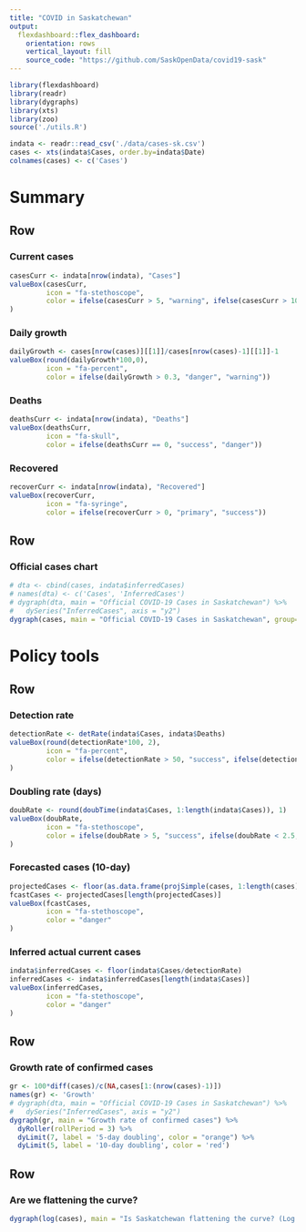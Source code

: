 ```yaml
---
title: "COVID in Saskatchewan"
output: 
  flexdashboard::flex_dashboard:
    orientation: rows
    vertical_layout: fill
    source_code: "https://github.com/SaskOpenData/covid19-sask"
---
```


```r
library(flexdashboard)
library(readr)
library(dygraphs)
library(xts)
library(zoo)
source('./utils.R')

indata <- readr::read_csv('./data/cases-sk.csv')
cases <- xts(indata$Cases, order.by=indata$Date)
colnames(cases) <- c('Cases')
```

Summary
======================================================================

Row 
-----------------------------------------------------------------------

### Current cases
```r
casesCurr <- indata[nrow(indata), "Cases"]
valueBox(casesCurr, 
         icon = "fa-stethoscope",
         color = ifelse(casesCurr > 5, "warning", ifelse(casesCurr > 100, "danger", "primary"))
)
```

### Daily growth
```r
dailyGrowth <- cases[nrow(cases)][[1]]/cases[nrow(cases)-1][[1]]-1
valueBox(round(dailyGrowth*100,0), 
         icon = "fa-percent",
         color = ifelse(dailyGrowth > 0.3, "danger", "warning"))
```

### Deaths
```r
deathsCurr <- indata[nrow(indata), "Deaths"]
valueBox(deathsCurr, 
         icon = "fa-skull",
         color = ifelse(deathsCurr == 0, "success", "danger"))
```

### Recovered
```r
recoverCurr <- indata[nrow(indata), "Recovered"]
valueBox(recoverCurr, 
         icon = "fa-syringe",
         color = ifelse(recoverCurr > 0, "primary", "success"))
```


Row
-----------------------------------------------------------------------

### Official cases chart

```r
# dta <- cbind(cases, indata$inferredCases)
# names(dta) <- c('Cases', 'InferredCases')
# dygraph(dta, main = "Official COVID-19 Cases in Saskatchewan") %>%
#   dySeries("InferredCases", axis = "y2")
dygraph(cases, main = "Official COVID-19 Cases in Saskatchewan", group='covidCases')
```




Policy tools
======================================================================

Row 
-----------------------------------------------------------------------

### Detection rate
```r
detectionRate <- detRate(indata$Cases, indata$Deaths)
valueBox(round(detectionRate*100, 2), 
         icon = "fa-percent",
         color = ifelse(detectionRate > 50, "success", ifelse(detectionRate > 25, "primary", "danger"))
)
```

### Doubling rate (days)
```r
doubRate <- round(doubTime(indata$Cases, 1:length(indata$Cases)), 1)
valueBox(doubRate, 
         icon = "fa-stethoscope",
         color = ifelse(doubRate > 5, "success", ifelse(doubRate < 2.5, "danger", "warning"))
)
```

### Forecasted cases (10-day)
```r
projectedCases <- floor(as.data.frame(projSimple(cases, 1:length(cases))$y)$fit)
fcastCases <- projectedCases[length(projectedCases)]
valueBox(fcastCases, 
         icon = "fa-stethoscope",
         color = "danger"
)
```

### Inferred actual current cases
```r
indata$inferredCases <- floor(indata$Cases/detectionRate)
inferredCases <- indata$inferredCases[length(indata$Cases)]
valueBox(inferredCases, 
         icon = "fa-stethoscope",
         color = "danger"
)
```

Row
-----------------------------------------------------------------------

### Growth rate of confirmed cases

```r
gr <- 100*diff(cases)/c(NA,cases[1:(nrow(cases)-1)])
names(gr) <- 'Growth'
# dygraph(dta, main = "Official COVID-19 Cases in Saskatchewan") %>%
#   dySeries("InferredCases", axis = "y2")
dygraph(gr, main = "Growth rate of confirmed cases") %>%
  dyRoller(rollPeriod = 3) %>%
  dyLimit(7, label = '5-day doubling', color = "orange") %>%
  dyLimit(5, label = '10-day doubling', color = 'red')
```

Row
-----------------------------------------------------------------------

### Are we flattening the curve?

```r
dygraph(log(cases), main = "Is Saskatchewan flattening the curve? (Log of confirmed cases)")
```

